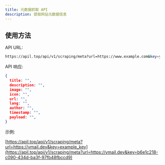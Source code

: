 ```yaml
---
title: 元数据抓取 API
description: 提取网站元数据信息
---
```


##  使用方法

API URL:
```bash
https://apil.top/api/v1/scraping/meta?url=https://www.example.com&key=your_api_key
```

API 响应:
```json
{
  title: "",
  description: "",
  image: "",
  icon: "",
  url: "",
  lang: "",
  author: "",
  timestamp: "",
  payload: "",
}
```

示例:

[https://apil.top/api/v1/scraping/meta?url=https://vmail.dev&key=example_key](https://apil.top/api/v1/scraping/meta?url=https://vmail.dev&key=b6e1c218-c090-434d-ba3f-97fb48fbccd9)
